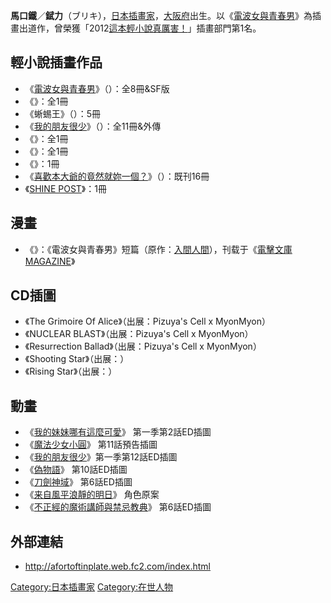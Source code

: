 {{BLP unsourced|time=2022-02-14T05:47:11+00:00}}
{{NoteTA
|1=zh-tw:ブリキ;zh-cn:Buriki;
}}
{{japanese|japanese=ブリキ|kana=ブリキ|romaji=Buriki}}
'''馬口鐵'''／'''錻力'''（ブリキ）{{bd}}，[[日本|日本]][[插畫家|插畫家]]，[[大阪府|大阪府]]出生。以《[[電波女與青春男|電波女與青春男]]》為插畫出道作，曾榮獲「2012[[這本輕小說真厲害！|這本輕小說真厲害！]]」插畫部門第1名。

==輕小說插畫作品==
* 《[[電波女與青春男|電波女與青春男]]》（{{lang|ja|電波女と青春男}}）：全8冊&SF版
* 《{{lang|ja|魔界探偵 冥王星O ウォーキングのW}}》：全1冊
* 《蜥蜴王》（{{lang|ja|トカゲの王}}）：5冊
* 《[[我的朋友很少|我的朋友很少]]》（{{lang|ja|僕は友達が少ない}}）：全11冊&外傳
* 《{{lang|ja|ツンプリ 愛してお姫様}}》：全1冊
* 《{{lang|ja|退魔教師希彩 羞虐の学園}}》：全1冊
* 《{{lang|ja|戦闘機少女クロニクル}}》：1冊
* 《[[喜歡本大爺的竟然就妳一個？|喜歡本大爺的竟然就妳一個？]]》（{{lang|ja|俺を好きなのはお前だけかよ}}）：既刊16冊
* 《[[SHINE_POST|SHINE POST]]》：1冊

==漫畫==
* 《{{lang|ja|とーわさんと。}}》：《電波女與青春男》短篇（原作：[[入間人間|入間人間]]），刊载于《[[電擊文庫MAGAZINE|電擊文庫MAGAZINE]]》

==CD插圖==
* 《The Grimoire Of Alice》（出展：Pizuya's Cell x MyonMyon）
* 《NUCLEAR BLAST》（出展：Pizuya's Cell x MyonMyon）
* 《Resurrection Ballad》（出展：Pizuya's Cell x MyonMyon）
* 《Shooting Star》（出展：{{lang|ja|ぴずやの独房}}）
* 《Rising Star》（出展：{{lang|ja|ぴずやの独房}}）

==動畫==
*《[[我的妹妹哪有這麼可愛|我的妹妹哪有這麼可愛]]》 第一季第2話ED插圖
*《[[魔法少女小圓|魔法少女小圓]]》 第11話預告插圖
*《[[我的朋友很少|我的朋友很少]]》第一季第12話ED插圖
*《[[偽物語|偽物語]]》 第10話ED插圖
*《[[刀劍神域|刀劍神域]]》 第6話ED插圖
*《[[来自風平浪靜的明日|来自風平浪靜的明日]]》 角色原案
*《[[不正經的魔術講師與禁忌教典|不正經的魔術講師與禁忌教典]]》 第6話ED插圖

==外部連結==
* {{ja}}http://afortoftinplate.web.fc2.com/index.html {{Wayback|url=http://afortoftinplate.web.fc2.com/index.html |date=20210417025336 }}

{{normdaten}}
{{DEFAULTSORT:buriki}}
[[Category:日本插畫家|Category:日本插畫家]]
[[Category:在世人物|Category:在世人物]]